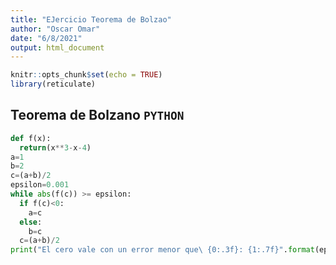 ```yaml
---
title: "EJercicio Teorema de Bolzao"
author: "Oscar Omar"
date: "6/8/2021"
output: html_document
---
```


```r
knitr::opts_chunk$set(echo = TRUE)
library(reticulate)
```

## Teorema de Bolzano `PYTHON`
```python
def f(x):
  return(x**3-x-4)
a=1
b=2
c=(a+b)/2
epsilon=0.001
while abs(f(c)) >= epsilon:
  if f(c)<0:
    a=c
  else:
    b=c
  c=(a+b)/2
print("El cero vale con un error menor que\ {0:.3f}: {1:.7f}".format(epsilon,c))
```


